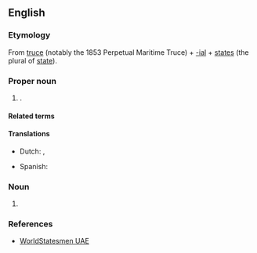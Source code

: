==English==

===Etymology===
From [[truce]] (notably the 1853 Perpetual Maritime Truce) + [[-ial]] + [[states]] (the plural of [[state]]).

===Proper noun===
{{en-proper noun|head=[[trucial|Trucial]] [[state|States]]}}

# {{lb|en|historical}} {{former name of|en|Trucial Oman}} {{place|en|A collection of <<former protectorates>> (since the 1820 General Maritime Treaty) of the <<c/United Kingdom>>, comprising most of the small Arab coastal states (then [[sheikhdom]]s) located along the [[Persian Gulf]]. The precursor of the [[United Arab Emirates]] (UAE)}}.

====Related terms====
{{col3|en|
|Trucial Coast
|Trucial
|Trucial Oman
|[[Trucial State]] (n.)
}}

====Translations====
{{trans-top|Trucial Oman}}
* Dutch: {{t|nl|Verdragsstaten}}, {{t|nl|Verdragskust}}
{{trans-mid}}
* Spanish: {{t|es|Estados de la Tregua}}
{{trans-bottom}}

===Noun===
{{head|en|noun}}

# {{plural of|en|Trucial State}}

===References===
* [http://www.worldstatesmen.org/United_Arab_Emirates.html WorldStatesmen UAE]
{{C|en|Oman}}